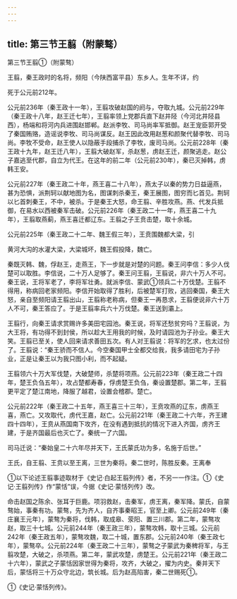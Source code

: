 ```yaml
---
---
---
```

title: 第三节王翦（附蒙骜）
---




第三节王翦①（附蒙骜）

王翦，秦王政时的名将，频阳（今陕西富平县）东乡人。生年不详，约

死于公元前212年。

公元前236年（秦王政十一年），王翦攻破赵国的阏与，夺取九城。公元前229年（秦王政十八年，赵王迁七年），王翦率领上党郡兵直下赵井陉（今河北井陉县西），杨端和将河内兵进围赵邯郸。赵派李牧、司马尚率军抵御。赵王宠臣郭开受了秦国贿赂，造谣说李牧、司马尚谋反。赵王因此改用赵葱和颜聚代替李牧、司马尚。李牧不受命，赵王使人以隐蔽手段捕杀了李牧，废司马尚。公元前228年（秦王政十九年，赵王迁八年），王翦大破赵军，杀赵葱，虏赵王迁，颜聚逃走。赵公子嘉逃至代郡，自立为代王。在这年的前二年（公元前230年），秦已灭掉韩，虏韩王安。

公元前227年（秦王政二十年，燕王喜二十八年），燕太子以秦的势力日益逼燕，甚为恐惧，派荆轲以献地图为名，图谋刺杀秦王，秦王展图，图穷而匕首见。荆轲以匕首刺秦王，不中，被杀。于是秦王大怒，命王翦、辛胜攻燕。燕、代发兵抵御，在易水以西被秦军击破。公元前226年（秦王政二十一年，燕王喜二十九年），王翦取燕蓟，燕王喜迁都辽东。王翦之子王贲击楚，取十余城。

公元前225年（秦王政二十二年、魏王假三年），王贲围魏都大梁，引

黄河大沟的水灌大梁，大梁城坏，魏王假投降，魏亡。

秦既灭韩、魏，俘赵王，走燕王，下一步就是对楚的问题。秦王问李信：多少人伐楚可以取胜。李信说，二十万人足够了。秦王问王翦，王翦说，非六十万人不可。秦王说，王将军老了，李将军壮勇。就派李信、蒙武①领兵二十万伐楚。王翦不得用，称病回老家频阳。李信开始取得了胜利，后被楚军打败，逃回秦国，秦王大怒，亲自至频阳请王翦出山，王翦称老称病，但秦王一再恳求，王翦便说非六十万人不可，秦王答应了。于是王翦率兵六十万伐楚。秦王送到灞上。

王翦行，向秦王请求赏赐许多美田宅园池。秦王说，将军还愁贫穷吗？王翦说，为大王将，有功得不到封侯，所以趁大王用我的时候，及时请园池为子孙业。秦王大笑。王翦已至关，使人回来请求善田五次。有人对王翦说：将军的乞求，也太过份了。王翦说：“秦王骄而不信人。今空秦国甲士全都交给我，我多请田宅为子孙业，正是让秦王以为我只图小利，而不起疑。

王翦领六十万大军伐楚，大破楚师，杀楚将项燕。公元前223年（秦王政二十四年，楚王负刍五年），攻占楚都寿春，俘虏楚王负刍，秦设置楚郡。第二年，王翦更平定了楚江南地，降服了越君，设置会稽郡。楚亡。

公元前222年（秦王政二十五年，燕王喜三十三年），王贲攻燕的辽东，虏燕王喜，燕亡。又攻取代，虏代王嘉，赵亡。公元前221年（秦王政二十六年，齐王建四十四年），王贲从燕国南下攻齐，在没有遇到抵抗的情况下进入齐国，虏齐王建，于是齐国最后也灭亡了。秦统一了六国。

司马迁说：“秦始皇二十六年尽并天下，王氏蒙氏功为多，名施于后世。”

王氏，自王翦、王贲以至王离，三世为秦将。秦二世时，陈胜反秦。王离奉

①以下论述王翦事迹取材于《史记·白起王翦列传》者，不另一一作注。①《史记·王翦列传》作“蒙恬”误，今据《史记·蒙恬列传》改。

命击赵国之陈余、张耳于巨鹿。项羽救赵，击秦军，虏王离，秦军降。蒙氏，自蒙骜始，事秦有功。蒙骜，先为齐人，自齐事秦昭王，官至上卿。公元前249年（秦庄襄王元年），蒙骜为秦将，伐韩，取成皋、荥阳、置三川郡。第二年，蒙骜攻赵，取三十七城。公元前244年（秦王政三年），蒙骜攻韩，取十三城。公元前242年（秦王政五年），蒙骜攻魏，取二十城，置东郡。公元前240年（秦王政七年），蒙骜卒。公元前224年（秦王政二十三年），蒙骜之子蒙武为秦稗将军，与王翦攻楚，大破之，杀项燕。第二年，蒙武攻楚，虏楚王。公元前221年（秦王政二十六年），蒙武之子蒙恬因家世得为秦将，攻齐，大破之，擢为内史。秦并天下后，蒙恬将三十万众守北边，筑长城。后为赵高陷害，秦二世赐死①。

①《史记·蒙恬列传》。